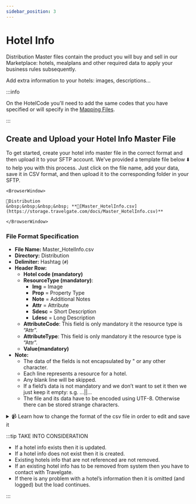 ```yaml
---
sidebar_position: 3
---
```


# Hotel Info

Distribution Master files contain the product you will buy and sell in our Marketplace: hotels, mealplans and other required data to apply your business rules subsequently.

Add extra information to your hotels: images, descriptions...

:::info

On the HotelCode you'll need to add the same codes that you have specified or will specify in the [Mapping Files](../mapping-files/mapping).

:::

## Create and Upload your Hotel Info Master File

To get started, create your hotel info master file in the correct format and then upload it to your SFTP account. We've provided a template file below ⬇️ to help you with this process. Just click on the file name, add your data, save it in CSV format, and then upload it to the corresponding folder in your SFTP.


```mdx-code-block
<BrowserWindow>

📁Distribution  
&nbsp;&nbsp;&nbsp;&nbsp; **📄[Master_HotelInfo.csv](https://storage.travelgate.com/docs/Master_HotelInfo.csv)**  

</BrowserWindow>
```


### File Format Specification

* **File Name:** Master_HotelInfo.csv
* **Directory:** Distribution
* **Delimiter:** Hashtag (`#`)
* **Header Row:**
   * **Hotel code (mandatory)**
   * **ResourceType (mandatory)**:
      * **Img** = Image
      * **Prop** = Property Type
      * **Note** = Additional Notes
      * **Attr** = Attribute
      * **Sdesc** = Short Description
      * **Ldesc** = Long Description
   * **AttributeCode**: This field is only mandatory it the resource type is “Attr”.
   * **AttributeType**: This field is only mandatory it the resource type is “Attr”.
   * **Value(mandatory)**    
* **Note:**
   * The data of the fields is not encapsulated by " or any other character.
   * Each line represents a resource for a hotel.
   * Any blank line will be skipped.
   * If a field’s data is not mandatory and we don’t want to set it then we just keep it empty: s.g. …||…
   * The file and its data have to be encoded using UTF-8. Otherwise there can be stored strange characters.


<details>
    <summary>📹 Learn how to change the format of the csv file in order to edit and save it</summary>
    <div>
        <div><iframe width="560" height="315" src="https://www.youtube.com/embed/XkOk3SkZ0Sg?si=TYhN1QfMwYE1fusw&amp;controls=0" title="YouTube video player" frameborder="0" allow="accelerometer; autoplay; clipboard-write; encrypted-media; gyroscope; picture-in-picture; web-share" allowfullscreen></iframe></div>
    </div>
</details>


:::tip TAKE INTO CONSIDERATION

* If a hotel info exists then it is updated.
* If a hotel info does not exist then it is created.
* Existing hotels info that are not referenced are not removed.
* If an existing hotel info has to be removed from system then you have to contact with Travelgate.
* If there is any problem with a hotel’s information then it is omitted (and logged) but the load continues.

:::
